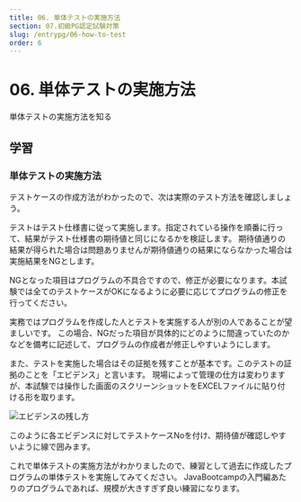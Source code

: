 ```yaml
---
title: 06. 単体テストの実施方法
section: 07.初級PG認定試験対策
slug: /entrypg/06-how-to-test
order: 6
---
```


# 06. 単体テストの実施方法

<p className="goal">単体テストの実施方法を知る</p>

## 学習

### 単体テストの実施方法

テストケースの作成方法がわかったので、次は実際のテスト方法を確認しましょう。

テストはテスト仕様書に従って実施します。指定されている操作を順番に行って、結果がテスト仕様書の期待値と同じになるかを検証します。
期待値通りの結果が得られた場合は問題ありませんが期待値通りの結果にならなかった場合は実施結果をNGとします。

NGとなった項目はプログラムの不具合ですので、修正が必要になります。本試験では全てのテストケースがOKになるように必要に応じてプログラムの修正を行ってください。

実務ではプログラムを作成した人とテストを実施する人が別の人であることが望ましいです。
この場合、NGだった項目が具体的にどのように間違っていたのかなどを備考に記述して、プログラムの作成者が修正しやすいようにします。

また、テストを実施した場合はその証拠を残すことが基本です。このテストの証拠のことを「エビデンス」と言います。
現場によって管理の仕方は変わりますが、本試験では操作した画面のスクリーンショットをEXCELファイルに貼り付ける形を取ります。

![エビデンスの残し方](./how-to-test-1.png)

このように各エビデンスに対してテストケースNoを付け、期待値が確認しやすいように線で囲みます。

これで単体テストの実施方法がわかりましたので、練習として過去に作成したプログラムの単体テストを実施してみてください。
JavaBootcampの入門編あたりのプログラムであれば、規模が大きすぎず良い練習になります。